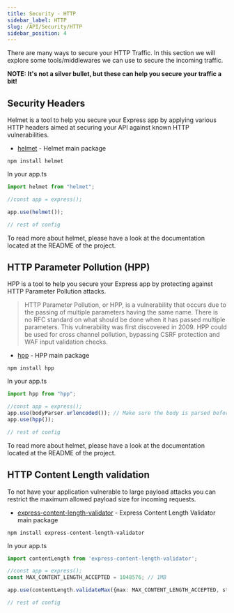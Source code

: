 ```yaml
---
title: Security - HTTP
sidebar_label: HTTP
slug: /API/Security/HTTP
sidebar_position: 4
---
```


There are many ways to secure your HTTP Traffic. In this section we will explore some tools/middlewares we can use to secure the incoming traffic.

**NOTE: It's not a silver bullet, but these can help you secure your traffic a bit!**

## Security Headers

Helmet is a tool to help you secure your Express app by applying various HTTP headers aimed at securing your API against known HTTP vulnerabilities.

* [helmet](https://www.npmjs.com/package/helmet) - Helmet main package

`npm install helmet`

In your app.ts

```ts
import helmet from "helmet";

//const app = express();

app.use(helmet());

// rest of config
```

To read more about helmet, please have a look at the documentation located at the README of the project.

## HTTP Parameter Pollution (HPP)

HPP is a tool to help you secure your Express app by protecting against HTTP Parameter Pollution attacks.

> HTTP Parameter Pollution, or HPP, is a vulnerability that occurs due to the passing of multiple parameters having the same name. There is no RFC standard on what should be done when it has passed multiple parameters. This vulnerability was first discovered in 2009. HPP could be used for cross channel pollution, bypassing CSRF protection and WAF input validation checks.

* [hpp](https://www.npmjs.com/package/hpp) - HPP main package

`npm install hpp`

In your app.ts

```ts
import hpp from "hpp";

//const app = express();
app.use(bodyParser.urlencoded()); // Make sure the body is parsed beforehand.
app.use(hpp());

// rest of config
```

To read more about helmet, please have a look at the documentation located at the README of the project.

## HTTP Content Length validation

To not have your application vulnerable to large payload attacks you can restrict the maximum allowed payload size for incoming requests.

* [express-content-length-validator](https://www.npmjs.com/package/express-content-length-validator) - Express Content Length Validator main package

`npm install express-content-length-validator`

In your app.ts

```ts
import contentLength from 'express-content-length-validator';

//const app = express();
const MAX_CONTENT_LENGTH_ACCEPTED = 1048576; // 1MB

app.use(contentLength.validateMax({max: MAX_CONTENT_LENGTH_ACCEPTED, status: 413, message: "Payload Too Large"}));

// rest of config
```